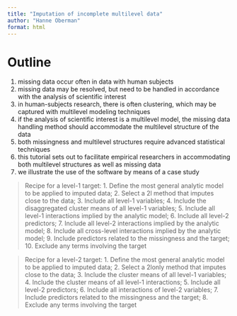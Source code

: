 ```yaml
---
title: "Imputation of incomplete multilevel data"
author: "Hanne Oberman"
format: html
---
```


# Outline

1. missing data occur often in data with human subjects
2. missing data may be resolved, but need to be handled in accordance with the analysis of scientific interest
3. in human-subjects research, there is often clustering, which may be captured with multilevel modeling techniques
4. if the analysis of scientific interest is a multilevel model, the missing data handling method should accommodate the multilevel structure of the data
4. both missingness and multilevel structures require advanced statistical techniques
5. this tutorial sets out to facilitate empirical researchers in accommodating both multilevel structures as well as missing data
6. we illustrate the use of the software by means of a case study


> Recipe for a level-1 target: 
1.	Define the most general analytic model to be applied to imputed data; 
2.	Select a 2l method that imputes close to the data; 
3.	Include all level-1 variables; 
4.	Include the disaggregated cluster means of all level-1 variables; 
5.	Include all level-1 interactions implied by the analytic model; 
6.	Include all level-2 predictors; 
7.	Include all level-2 interactions implied by the analytic model; 
8.	Include all cross-level interactions implied by the analytic model; 
9.	Include predictors related to the missingness and the target; 
10.	Exclude any terms involving the target

> Recipe for a level-2 target: 
1.	Define the most general analytic model to be applied to imputed
data; 
2.	Select a 2lonly method that imputes close to the data; 
3.	Include the cluster means of all level-1 variables; 
4.	Include the cluster means of all level-1 interactions; 
5.	Include all level-2 predictors; 
6.	Include all interactions of level-2 variables; 
7.	Include predictors related to the missingness and the target; 
8.	Exclude any terms involving the target
